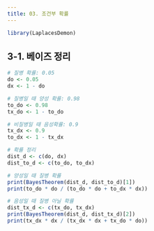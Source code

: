 ```yaml
---
title: 03. 조건부 확률
---
```


```r
library(LaplacesDemon)
```

## 3-1. 베이즈 정리

```r
# 질병 확률: 0.05
do <- 0.05
dx <- 1 - do

# 질병일 때 양성 확률: 0.98
to_do <- 0.98
tx_do <- 1 - to_do

# 비질병일 때 음성확률: 0.9
tx_dx <- 0.9
to_dx <- 1 - tx_dx

# 확률 정리
dist_d <- c(do, dx)
dist_to_d <- c(to_do, to_dx)

# 양성일 때 질병 확률
print(BayesTheorem(dist_d, dist_to_d)[1])
print(to_do * do / (to_do * do + to_dx * dx))

# 음성일 때 질병 아닐 확률
dist_tx_d <- c(tx_do, tx_dx)
print(BayesTheorem(dist_d, dist_tx_d)[2])
print(tx_dx * dx / (tx_dx * dx + tx_do * do))
```
